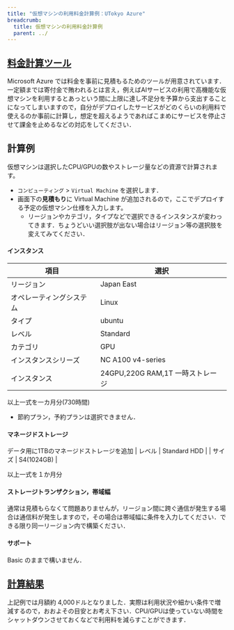 ```yaml
---
title: "仮想マシンの利用料金計算例：UTokyo Azure"
breadcrumb:
  title: 仮想マシンの利用料金計算例
  parent: ../
---
```



## [料金計算ツール](https://azure.microsoft.com/ja-jp/pricing/calculator/)

Microsoft Azure では料金を事前に見積もるためのツールが用意されています．一定額までは寄付金で賄われるとは言え，例えばAIサービスの利用で高機能な仮想マシンを利用するとあっという間に上限に達し不足分を予算から支出することになってしまいますので，自分がデプロイしたサービスがどのくらいの利用料で使えるのか事前に計算し，想定を超えるようであればこまめにサービスを停止させて課金を止めるなどの対応をしてください．

## 計算例

仮想マシンは選択したCPU/GPUの数やストレージ量などの資源で計算されます。

- `コンピューティング` > `Virtual Machine` を選択します．
- 画面下の**見積もり**に Virtual Machine が追加されるので，ここでデプロイする予定の仮想マシン仕様を入力します。
  - リージョンやカテゴリ，タイプなどで選択できるインスタンスが変わってきます．ちょうどいい選択肢が出ない場合はリージョン等の選択肢を変えてみてください．

#### インスタンス

| **項目** | **選択** |
| -------- | ------- |
| リージョン | Japan East |
| オペレーティングシステム | Linux |
| タイプ | ubuntu |
| レベル | Standard |
| カテゴリ | GPU |
| インスタンスシリーズ | NC A100 v4-series |
| インスタンス | 24GPU,220G RAM,1T 一時ストレージ |

以上一式を一カ月分(730時間)
- 節約プラン，予約プランは選択できません．

#### マネージドストレージ
データ用に1TBのマネージドストレージを追加
| レベル | Standard HDD |
| サイズ | S4(1024GB) |

以上一式を１か月分

#### ストレージトランザクション，帯域幅

通常は見積もらなくて問題ありませんが，リージョン間に跨ぐ通信が発生する場合は通信料が発生しますので，その場合は帯域幅に条件を入力してください．できる限り同一リージョン内で構築ください．

#### サポート

Basic のままで構いません．

## [計算結果](https://azure.com/e/57b0185c416a422b88fbb14a65ef3d60)

上記例では月額約 4,000ドルとなりました．実際は利用状況や細かい条件で増減するので，おおよその目安とお考え下さい．CPU/GPUは使っていない時間をシャットダウンさせておくなどで利用料を減らすことができます．
